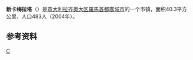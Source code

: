 {{Infobox Italian comune
| name                = 新卡梅拉塔
| native_name         = Camerata Nuova
| official_name       = 
| image_skyline       = Camerata Nuova.jpg
| imagesize           = 
| image_caption       = 全景图
| image_shield        = Camerata_Nuova-Stemma.png
| image_map           = 
| coordinates         = {{coord|42|1|N|13|6|E|type:city(483)_region:IT|display=inline}}
| region              = [[拉齐奥大区|拉齐奥大区]]
| province            = [[羅馬首都廣域市|羅馬首都廣域市]]
| frazioni            = 
| mayor_party         = 
| mayor               = Settimo Liberati
| area_footnotes      = 
| area_total_km2      = 40.3
| population_footnotes = 
| population_total    = 456
| population_as_of    = 30 April 2017<ref name="istat">All demographics and other statistics: Italian statistical institute [[National_Institute_of_Statistics_(Italy)|Istat]].</ref>
| pop_density_footnotes = 
| population_demonym  = Cameratani
| elevation_footnotes = 
| elevation_m         = 810
| postal_code         = 00020
| area_code           = 0774
| website             = {{official website|http://www.comune.cameratanuova.rm.it/}}
| footnotes           = 
}}
'''新卡梅拉塔'''（{{lang-it|Camerata Nuova}}）是[[意大利|意大利]][[拉齐奥大区|拉齐奥大区]][[羅馬首都廣域市|羅馬首都廣域市]]的一个市镇，面积40.3平方公里，人口483人（2004年）。

==参考资料==
{{refs}}

{{羅馬首都廣域市市鎮}}
{{Authority control}}
{{Italy-geo-stub}}

[[Category:罗马首都广域市市镇|C]]